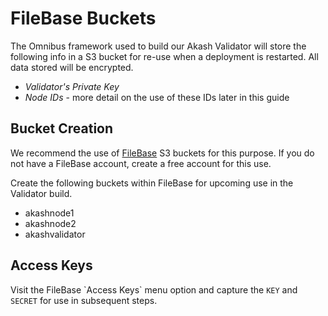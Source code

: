 # FileBase Buckets

The Omnibus framework used to build our Akash Validator will store the following info in a S3 bucket for re-use when a deployment is restarted.  All data stored will be encrypted.

* _Validator's Private Key_
* _Node IDs_ - more detail on the use of these IDs later in this guide

## Bucket Creation

We recommend the use of [FileBase](https://console.filebase.com/) S3 buckets for this purpose. If you do not have a FileBase account, create a free account for this use.

Create the following buckets within FileBase for upcoming use in the Validator build.

* akashnode1
* akashnode2
* akashvalidator

## Access Keys

Visit the FileBase \`Access Keys\` menu option and capture the `KEY` and `SECRET` for use in subsequent steps.
